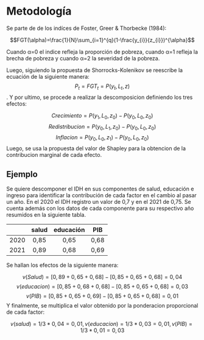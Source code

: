 # Metodología

Se parte de de los indíces de Foster, Greer & Thorbecke (1984):

$$FGT(\alpha)=\frac{1}{N}\sum_{i=1}^{q}(1-\frac{y_{i}}{z_{i}})^{\alpha}$$

Cuando α=0  el indice refleja la proporción de pobreza, cuando α=1 refleja la brecha de pobreza y cuando α=2 la severidad de la pobreza.

Luego, siguiendo la propuesta de Shorrocks-Kolenikov se reescribe la ecuación de la siguiente manera: $$P_{t}=FGT_{t}=P(y_{t},L_{t},z)$$. Y por ultimo, se procede a realizar la descomposicion definiendo los tres efectos:

$$Crecimiento=P(y_{1},L_{0},z_{0})-P(y_{0},L_{0},z_{0})$$ $$Redistribucion=P(y_{0},L_{1},z_{0})-P(y_{0},L_{0},z_{0})$$ $$Inflacion=P(y_{0},L_{0},z_{1})-P(y_{0},L_{0},z_{0})$$
Luego, se usa la propuesta del valor de Shapley para la obtencion de la contribucion marginal de cada efecto.

## Ejemplo

Se quiere descomponer el IDH en sus componentes de salud, educación e ingreso para identificar la contribución de cada factor en el cambio al pasar un año. En el 2020 el IDH registro un valor de 0,7 y en el 2021 de 0,75. Se cuenta además con los datos de cada componente para su respectivo año resumidos en la siguiente tabla.

|       |  salud |  educación |   PIB |
|-------|:------:|:----------:|:-----:|
|  2020 |   0,85 |     0,65   |  0,68 |
|  2021 |   0,89 |     0,68   |  0,69 |

Se hallan los efectos de la siguiente manera:

$$v(Salud)=[0,89+0,65+0,68]-[0,85+0,65+0,68]=0,04$$
$$v(educacion)=[0,85+0,68+0,68]-[0,85+0,65+0,68]=0,03$$
$$v(PIB)=[0,85+0,65+0,69]-[0,85+0,65+0,68]=0,01$$
Y finalmente, se multiplica el valor obtenido por la ponderacion proporcional de cada factor:

$$v(salud)=1/3*0,04=0,01, v(educacion)=1/3*0,03=0,01, v(PIB)=1/3*0,01=0,03$$


